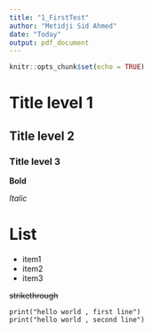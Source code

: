 ```yaml
---
title: "1_FirstTest"
author: "Metidji Sid Ahmed"
date: "Today"
output: pdf_document
---
```


```r
knitr::opts_chunk$set(echo = TRUE)
```

# Title level 1
## Title level 2
### Title level 3

**Bold**

*Italic*

# List

- item1  
- item2  
- item3  

~~strikethrough~~


```
print("hello world , first line")
print("hello world , second line")

```



